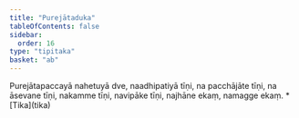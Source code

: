 ```yaml
---
title: "Purejātaduka"
tableOfContents: false
sidebar:
  order: 16
type: "tipitaka"
basket: "ab"
---
```



<DynamicBreadcrumb />

<Division number="70">

<Paragraph number="303">
Purejātapaccayā nahetuyā dve, naadhipatiyā tīṇi, na pacchājāte tīṇi, na āsevane tīṇi, nakamme tīṇi, navipāke tīṇi, najhāne ekaṃ, namagge ekaṃ.

</Paragraph>
</Division>

<TableOfContents>
* [Tika](tika)
</TableOfContents>